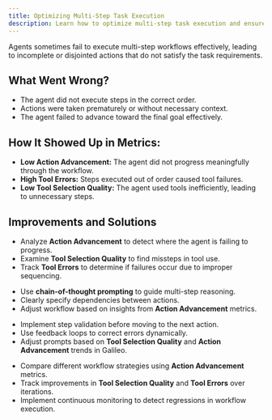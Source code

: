 ```yaml
---
title: Optimizing Multi-Step Task Execution
description: Learn how to optimize multi-step task execution and ensure that agents follow a logical sequence of actions.
---
```


Agents sometimes fail to execute multi-step workflows effectively, leading to incomplete or disjointed actions that do not satisfy the task requirements.

## What Went Wrong?

* The agent did not execute steps in the correct order.  
* Actions were taken prematurely or without necessary context.  
* The agent failed to advance toward the final goal effectively.

## How It Showed Up in Metrics:

* **Low Action Advancement:** The agent did not progress meaningfully through the workflow.  
* **High Tool Errors:** Steps executed out of order caused tool failures.  
* **Low Tool Selection Quality:** The agent used tools inefficiently, leading to unnecessary steps.

## Improvements and Solutions

<Steps>
<Step title="Use Galileo's Metrics to Identify Execution Breakdowns">

* Analyze **Action Advancement** to detect where the agent is failing to progress.  
* Examine **Tool Selection Quality** to find missteps in tool use.  
* Track **Tool Errors** to determine if failures occur due to improper sequencing.
</Step>
<Step title="Enforce Logical Task Sequencing">

* Use **chain-of-thought prompting** to guide multi-step reasoning.  
* Clearly specify dependencies between actions.  
* Adjust workflow based on insights from **Action Advancement** metrics.
</Step>
<Step title="Optimize Multi-Step Planning">

* Implement step validation before moving to the next action.  
* Use feedback loops to correct errors dynamically.  
* Adjust prompts based on **Tool Selection Quality** and **Action Advancement** trends in Galileo.
</Step>
<Step title="Monitor and Iterate with Galileo">

* Compare different workflow strategies using **Action Advancement** metrics.  
* Track improvements in **Tool Selection Quality** and **Tool Errors** over iterations.  
* Implement continuous monitoring to detect regressions in workflow execution.
</Step>
</Steps>
